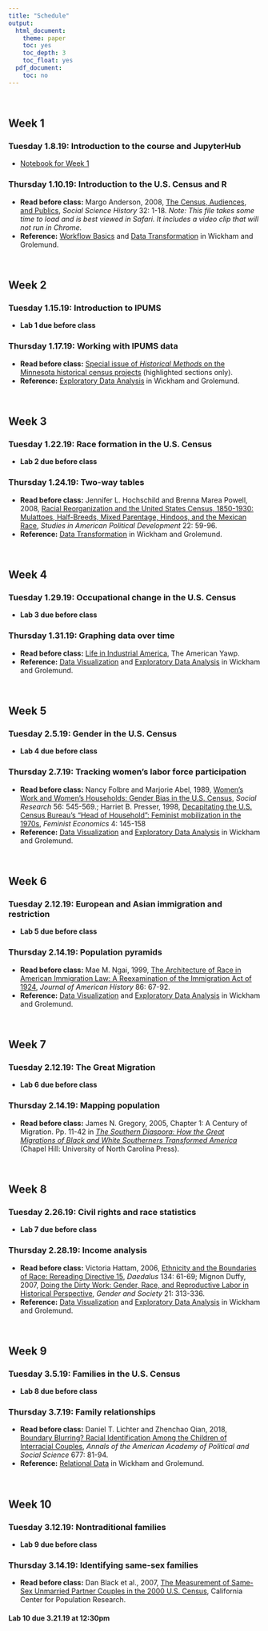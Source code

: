 ```yaml
---
title: "Schedule"
output:
  html_document:
    theme: paper
    toc: yes
    toc_depth: 3
    toc_float: yes
  pdf_document:
    toc: no
---
```


$~$

## Week 1
### Tuesday 1.8.19: Introduction to the course and JupyterHub
- [Notebook for Week 1](https://mybinder.org/v2/gh/ekmerchant/sts112/master?filepath=Week_1.ipynb)

### Thursday 1.10.19: Introduction to the U.S. Census and R
- **Read before class:** Margo Anderson, 2008, [The Census, Audiences, and Publics](http://emilyklancher.com/teaching/Anderson.html), *Social Science History* 32: 1-18. *Note: This file takes some time to load and is best viewed in Safari. It includes a video clip that will not run in Chrome.*
- **Reference:** [Workflow Basics](https://r4ds.had.co.nz/workflow-basics.html) and [Data Transformation](https://r4ds.had.co.nz/transform.html) in Wickham and Grolemund.

$~$

## Week 2
### Tuesday 1.15.19: Introduction to IPUMS
- **Lab 1 due before class**

### Thursday 1.17.19: Working with IPUMS data
- **Read before class:** [Special issue of *Historical Methods* on the Minnesota historical census projects](readings/Minnesota_Historical_Census.pdf) (highlighted sections only).
- **Reference:** [Exploratory Data Analysis](https://r4ds.had.co.nz/exploratory-data-analysis.html) in Wickham and Grolemund.

$~$

## Week 3
### Tuesday 1.22.19: Race formation in the U.S. Census
- **Lab 2 due before class**

### Thursday 1.24.19: Two-way tables
- **Read before class:** Jennifer L. Hochschild and Brenna Marea Powell, 2008, [Racial Reorganization and the United States Census, 1850-1930: Mulattoes, Half-Breeds, Mixed Parentage, Hindoos, and the Mexican Race](https://doi.org/10.1017/S0898588X08000047), *Studies in American Political Development* 22: 59-96.
- **Reference:** [Data Transformation](https://r4ds.had.co.nz/transform.html) in Wickham and Grolemund.

$~$

## Week 4
### Tuesday 1.29.19: Occupational change in the U.S. Census
- **Lab 3 due before class**

### Thursday 1.31.19: Graphing data over time  
- **Read before class:** [Life in Industrial America](http://www.americanyawp.com/text/18-industrial-america/), The American Yawp.
- **Reference:** [Data Visualization](https://r4ds.had.co.nz/data-visualisation.html) and [Exploratory Data Analysis](https://r4ds.had.co.nz/exploratory-data-analysis.html) in Wickham and Grolemund.

$~$

## Week 5
### Tuesday 2.5.19: Gender in the U.S. Census
- **Lab 4 due before class**  

### Thursday 2.7.19: Tracking women's labor force participation
- **Read before class:** Nancy Folbre and Marjorie Abel, 1989, [Women's Work and Women's Households: Gender Bias in the U.S. Census](https://www.jstor.org/stable/pdf/40970556.pdf), *Social Research* 56: 545-569.; Harriet B. Presser, 1998, [Decapitating the U.S. Census Bureau's "Head of Household": Feminist mobilization in the 1970s](https://www.tandfonline.com/doi/pdf/10.1080/135457098338356), *Feminist Economics* 4: 145-158
- **Reference:** [Data Visualization](https://r4ds.had.co.nz/data-visualisation.html) and [Exploratory Data Analysis](https://r4ds.had.co.nz/exploratory-data-analysis.html) in Wickham and Grolemund.

$~$

## Week 6
### Tuesday 2.12.19: European and Asian immigration and restriction 
- **Lab 5 due before class**  

### Thursday 2.14.19: Population pyramids
- **Read before class:** Mae M. Ngai, 1999, [The Architecture of Race in American Immigration Law: A Reexamination of the Immigration Act of 1924](https://www.jstor.org/stable/pdf/2567407.pdf), *Journal of American History* 86: 67-92.
- **Reference:** [Data Visualization](https://r4ds.had.co.nz/data-visualisation.html) and [Exploratory Data Analysis](https://r4ds.had.co.nz/exploratory-data-analysis.html) in Wickham and Grolemund.

$~$

## Week 7
### Tuesday 2.12.19: The Great Migration  
- **Lab 6 due before class**  

### Thursday 2.14.19: Mapping population
- **Read before class:** James N. Gregory, 2005, Chapter 1: A Century of Migration. Pp. 11-42 in [*The Southern Diaspora: How the Great Migrations of Black and White Southerners Transformed America*](http://ebookcentral.proquest.com/lib/ucdavis/detail.action?docID=413303) (Chapel Hill: University of North Carolina Press).

$~$

## Week 8
### Tuesday 2.26.19: Civil rights and race statistics  
- **Lab 7 due before class**  

### Thursday 2.28.19: Income analysis
- **Read before class:** Victoria Hattam, 2006, [Ethnicity and the Boundaries of Race: Rereading Directive 15](https://doi.org/10.1162/0011526053124352), *Daedalus* 134: 61-69; Mignon Duffy, 2007, [Doing the Dirty Work: Gender, Race, and Reproductive Labor in Historical Perspective](https://journals.sagepub.com/doi/pdf/10.1177/0891243207300764), *Gender and Society* 21: 313-336.
- **Reference:** [Data Visualization](https://r4ds.had.co.nz/data-visualisation.html) and [Exploratory Data Analysis](https://r4ds.had.co.nz/exploratory-data-analysis.html) in Wickham and Grolemund.

$~$

## Week 9
### Tuesday 3.5.19: Families in the U.S. Census
- **Lab 8 due before class**

### Thursday 3.7.19: Family relationships  
- **Read before class:** Daniel T. Lichter and Zhenchao Qian, 2018, [Boundary Blurring? Racial Identification Among the Children of Interracial Couples](https://journals.sagepub.com/doi/pdf/10.1177/0002716218760507), *Annals of the American Academy of Political and Social Science* 677: 81-94.  
- **Reference:** [Relational Data](https://r4ds.had.co.nz/relational-data.html) in Wickham and Grolemund.

$~$

## Week 10
### Tuesday 3.12.19: Nontraditional families  
- **Lab 9 due before class**

### Thursday 3.14.19: Identifying same-sex families
- **Read before class:** Dan Black et al., 2007, [The Measurement of Same-Sex Unmarried Partner Couples in the 2000 U.S. Census](https://escholarship.org/uc/item/72r1q94b), California Center for Population Research.

#### Lab 10 due 3.21.19 at 12:30pm

